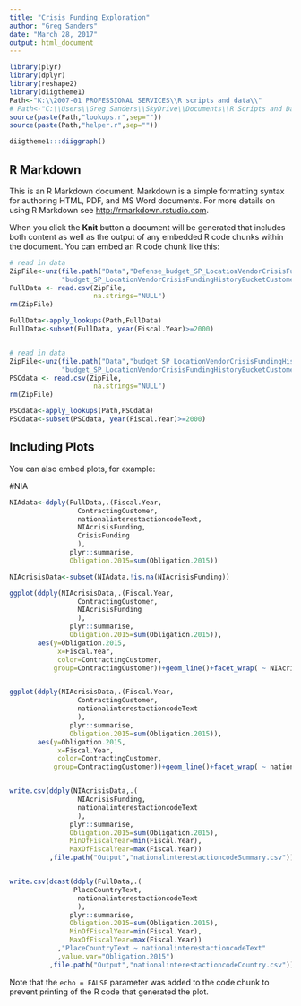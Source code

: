 ```yaml
---
title: "Crisis Funding Exploration"
author: "Greg Sanders"
date: "March 28, 2017"
output: html_document
---
```


```r

library(plyr)
library(dplyr)
library(reshape2)
library(diigtheme1)
Path<-"K:\\2007-01 PROFESSIONAL SERVICES\\R scripts and data\\"
# Path<-"C:\\Users\\Greg Sanders\\SkyDrive\\Documents\\R Scripts and Data SkyDrive\\"
source(paste(Path,"lookups.r",sep=""))
source(paste(Path,"helper.r",sep=""))

diigtheme1:::diiggraph()

```

## R Markdown

This is an R Markdown document. Markdown is a simple formatting syntax for authoring HTML, PDF, and MS Word documents. For more details on using R Markdown see <http://rmarkdown.rstudio.com>.

When you click the **Knit** button a document will be generated that includes both content as well as the output of any embedded R code chunks within the document. You can embed an R code chunk like this:

```r
# read in data    
ZipFile<-unz(file.path("Data","Defense_budget_SP_LocationVendorCrisisFundingHistoryBucketCustomer.zip"),
             "budget_SP_LocationVendorCrisisFundingHistoryBucketCustomer.csv")
FullData <- read.csv(ZipFile,
                     na.strings="NULL")
rm(ZipFile)

FullData<-apply_lookups(Path,FullData)
FullData<-subset(FullData, year(Fiscal.Year)>=2000)


# read in data    
ZipFile<-unz(file.path("Data","budget_SP_LocationVendorCrisisFundingHistoryBucketCustomer.zip"),
             "budget_SP_LocationVendorCrisisFundingHistoryBucketCustomer.csv")
PSCdata <- read.csv(ZipFile,
                     na.strings="NULL")
rm(ZipFile)

PSCdata<-apply_lookups(Path,PSCdata)
PSCdata<-subset(PSCdata, year(Fiscal.Year)>=2000)

```

## Including Plots

You can also embed plots, for example:

#NIA
```r




NIAdata<-ddply(FullData,.(Fiscal.Year,
                 ContractingCustomer,
                 nationalinterestactioncodeText,
                 NIAcrisisFunding,
                 CrisisFunding
                 ),
               plyr::summarise,
               Obligation.2015=sum(Obligation.2015))

NIAcrisisData<-subset(NIAdata,!is.na(NIAcrisisFunding))

ggplot(ddply(NIAcrisisData,.(Fiscal.Year,
                 ContractingCustomer,
                 NIAcrisisFunding
                 ),
               plyr::summarise,
               Obligation.2015=sum(Obligation.2015)),
       aes(y=Obligation.2015,
            x=Fiscal.Year,
            color=ContractingCustomer,
           group=ContractingCustomer))+geom_line()+facet_wrap( ~ NIAcrisisFunding)


ggplot(ddply(NIAcrisisData,.(Fiscal.Year,
                 ContractingCustomer,
                 nationalinterestactioncodeText
                 ),
               plyr::summarise,
               Obligation.2015=sum(Obligation.2015)),
       aes(y=Obligation.2015,
            x=Fiscal.Year,
            color=ContractingCustomer,
           group=ContractingCustomer))+geom_line()+facet_wrap( ~ nationalinterestactioncodeText)


write.csv(ddply(NIAcrisisData,.(
                 NIAcrisisFunding,
                 nationalinterestactioncodeText
                 ),
               plyr::summarise,
               Obligation.2015=sum(Obligation.2015),
               MinOfFiscalYear=min(Fiscal.Year),
               MaxOfFiscalYear=max(Fiscal.Year))
          ,file.path("Output","nationalinterestactioncodeSummary.csv"))


write.csv(dcast(ddply(FullData,.(
                PlaceCountryText,
                 nationalinterestactioncodeText
                 ),
               plyr::summarise,
               Obligation.2015=sum(Obligation.2015),
               MinOfFiscalYear=min(Fiscal.Year),
               MaxOfFiscalYear=max(Fiscal.Year))
            ,"PlaceCountryText ~ nationalinterestactioncodeText"
            ,value.var="Obligation.2015")
          ,file.path("Output","nationalinterestactioncodeCountry.csv"))
```

Note that the `echo = FALSE` parameter was added to the code chunk to prevent printing of the R code that generated the plot.
